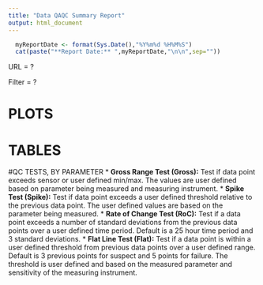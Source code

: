 ```yaml
---
title: "Data QAQC Summary Report"
output: html_document
---
```


```r
  myReportDate <- format(Sys.Date(),"%Y%m%d %H%M%S")
  cat(paste("**Report Date:** ",myReportDate,"\n\n",sep=""))
```

URL = ?

Filter = ?

# PLOTS

# TABLES

#QC TESTS, BY PARAMETER
* **Gross Range Test (Gross):** Test if data point exceeds sensor or user defined min/max.  The values are user defined based on parameter being measured and measuring instrument.
* **Spike Test (Spike):** Test if data point exceeds a user defined threshold relative to the previous data point.  The user defined values are based on the parameter being measured.
* **Rate of Change Test (RoC):** Test if a data point exceeds a number of standard deviations from the previous data points over a user defined time period.  Default is a 25 hour time period and 3 standard deviations.
* **Flat Line Test (Flat):** Test if a data point is within a user defined threshold from previous data points over a user defined range.  Default is 3 previous points for suspect and 5 points for failure.  The threshold is user defined and based on the measured parameter and sensitivity of the measuring instrument.

